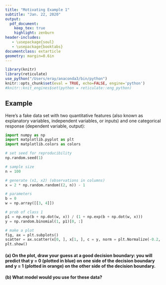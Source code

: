 ```yaml
---
title: "Motivating Example 1"
subtitle: "Jan. 22, 2020"
output:
  pdf_document:
    keep_tex: true
    highlight: zenburn
header-includes:
   - \usepackage{soul}
   - \usepackage{booktabs}
documentclass: extarticle
geometry: margin=0.6in
---
```


```r
library(knitr)
library(reticulate)
use_python("/Users/eray/anaconda3/bin/python")
knitr::opts_chunk$set(eval = TRUE, echo=FALSE, engine='python')
#knitr::knit_engines$set(python = reticulate::eng_python)
```

## Example

Here's a fake data set with two quantitative features (also known as explanatory variables, independent variables, or inputs) and one categorical response (dependent variable, output):

```python
import numpy as np
import matplotlib.pyplot as plt
import matplotlib.colors as colors
```

```python
# set seed for reproducibility
np.random.seed(1)

# sample size
n = 100

# generate (x1, x2) (observations in columns)
x = 2 * np.random.random((2, n)) - 1

# parameters
b = 0
w = np.array([[3, 4]])

# prob of class 1
p1 = np.exp(b + np.dot(w, x)) / (1 + np.exp(b + np.dot(w, x)))
y = np.random.binomial(1, p1)[0, :]

# make a plot
fig, ax = plt.subplots()
scatter = ax.scatter(x[0, ], x[1, ], c = y, norm = plt.Normalize(-0.2, 1.2), cmap = plt.get_cmap('plasma'))
plt.show()
```

#### (a) On the plot, draw your guess at a good decision boundary: you will predict that y = 0 (plotted in blue) on one side of the decision boundary and y = 1 (plotted in orange) on the other side of the decision boundary.

#### (b) What model would you use for these data?







